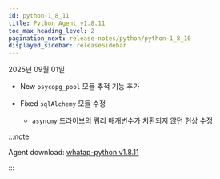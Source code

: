 ```yaml
---
id: python-1_8_11
title: Python Agent v1.8.11
toc_max_heading_level: 2
pagination_next: release-notes/python/python-1_8_10
displayed_sidebar: releaseSidebar
---
```


2025년 09월 01일

- <Status priority='1'>New</Status> `psycopg_pool` 모듈 추적 기능 추가

- <Status priority='0'>Fixed</Status> `sqlAlchemy` 모듈 수정 

    * `asyncmy` 드라이브의 쿼리 매개변수가 치환되지 않던 현상 수정 

:::note

Agent download: [whatap-python v1.8.11](https://pypi.org/project/whatap-python/1.8.11/)

:::